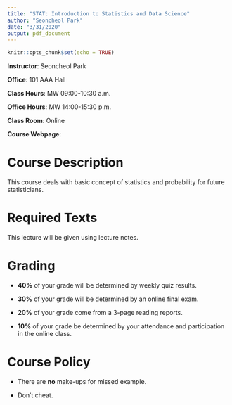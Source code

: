 ```yaml
---
title: "STAT: Introduction to Statistics and Data Science"
author: "Seoncheol Park"
date: "3/31/2020"
output: pdf_document
---
```


```r
knitr::opts_chunk$set(echo = TRUE)
```

**Instructor**: Seoncheol Park

**Office**: 101 AAA Hall

**Class Hours**: MW 09:00-10:30 a.m.

**Office Hours**: MW 14:00-15:30 p.m.

**Class Room**: Online

**Course Webpage**:

# Course Description

This course deals with basic concept of statistics and probability for future statisticians.

# Required Texts

This lecture will be given using lecture notes.

# Grading

- **40%** of your grade will be determined by weekly quiz results.

- **30%** of your grade will be determined by an online final exam.

- **20%** of your grade come from a 3-page reading reports.

- **10%** of your grade be determined by your attendance and participation in the online class.

# Course Policy

- There are **no** make-ups for missed example.

- Don't cheat.
